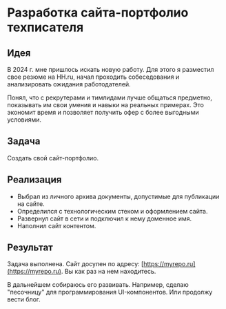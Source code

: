 # Разработка сайта-портфолио техписателя

## Идея

В 2024 г. мне пришлось искать новую работу. Для этого я разместил свое резюме на HH.ru, начал проходить собеседования и анализировать ожидания работодателей. 

Понял, что с рекрутерами и тимлидами лучше общаться предметно, показывать им свои умения и навыки на реальных примерах. Это экономит время и позволяет получить офер с более выгодными условиями.

## Задача

Создать свой сайт-портфолио. 

## Реализация

- Выбрал из личного архива документы, допустимые для публикации на сайте.
- Определился с технологическим стеком и оформлением сайта.
- Развернул сайт в сети и подключил к нему доменное имя.
- Наполнил сайт контентом.

## Результат

Задача выполнена. Сайт досупен по адресу: [https://myrepo.ru](https://myrepo.ru). Вы как раз на нем находитесь.

В дальнейшем собираюсь его развивать. Например, сделаю "песочницу" для программирования UI-компонентов. Или продолжу вести блог.